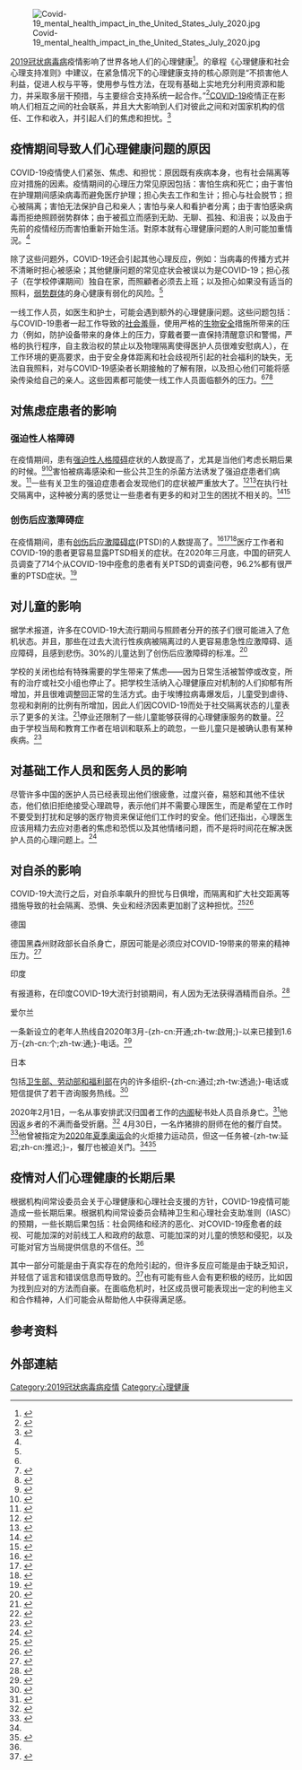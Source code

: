 {{NoteTA
|G1=Medicine
}}
{{2019冠狀病毒病疫情邊欄}}
[[File:Covid-19_mental_health_impact_in_the_United_States_July_2020.jpg|thumb]]

[[2019冠状病毒病|2019冠状病毒病]]疫情影响了世界各地人们的心理健康<ref>{{Cite web|title=Coronavirus Disease 2019 (COVID-19)|url=https://www.cdc.gov/coronavirus/2019-ncov/daily-life-coping/managing-stress-anxiety.html|date=2020-02-11|last=CDC|language=en-us|website=Centers for Disease Control and Prevention|access-date=2020-05-17|archive-date=2020-05-14|archive-url=https://web.archive.org/web/20200514211152/https://www.cdc.gov/coronavirus/2019-ncov/daily-life-coping/managing-stress-anxiety.html|dead-url=no}}</ref>。{{link-en|联合国机构间常设委员会|Inter-Agency Standing Committee}}的章程《心理健康和社会心理支持准则》中建议，在紧急情况下的心理健康支持的核心原则是“不损害他人利益，促进人权与平等，使用参与性方法，在现有基础上实地充分利用资源和能力，并采取多层干预措，与主要综合支持系统一起合作。”<ref name="iascg">{{cite web|title=Inter-Agency Standing Committee Guidelines on Mental Health and Psychosocial support|url=https://www.mhinnovation.net/sites/default/files/downloads/resource/IASC%20Interim%20Briefing%20Note%20on%20COVID-19%20Outbreak%20Readiness%20and%20Response%20Operations%20-%20MHPSS.pdf|accessdate=2020-03-28|publisher=MH Innovation|archive-url=https://web.archive.org/web/20200331002938/https://www.mhinnovation.net/sites/default/files/downloads/resource/IASC%20Interim%20Briefing%20Note%20on%20COVID-19%20Outbreak%20Readiness%20and%20Response%20Operations%20-%20MHPSS.pdf|archive-date=2020-03-31|dead-url=no}}</ref>[[2019冠状病毒病|COVID-19]]疫情正在影响人们相互之间的社会联系，并且大大影响到人们对彼此之间和对国家机构的信任、工作和收入，并引起人们的焦虑和担忧。<ref>{{Cite web|title=OECD|url=https://read.oecd-ilibrary.org/view/?ref=126_126985-nv145m3l96&title=COVID-19-Protecting-people-and-societies|website=read.oecd-ilibrary.org|access-date=2020-05-07|archive-date=2020-05-15|archive-url=https://web.archive.org/web/20200515004650/https://read.oecd-ilibrary.org/view/?ref=126_126985-nv145m3l96&title=COVID-19-Protecting-people-and-societies|dead-url=yes}}</ref>

== 疫情期间导致人们心理健康问题的原因 ==

COVID-19疫情使人们紧张、焦虑、和担忧：原因既有疾病本身，也有社会隔离等应对措施的因素。疫情期间的心理压力常见原因包括：害怕生病和死亡；由于害怕在护理期间感染病毒而避免医疗护理；担心失去工作和生计；担心与社会脱节；担心被隔离；害怕无法保护自己和亲人；害怕与亲人和看护者分离；由于害怕感染病毒而拒绝照顾弱势群体；由于被孤立而感到无助、无聊、孤独、和沮丧；以及由于先前的疫情经历而害怕重新开始生活。對原本就有心理健康问题的人則可能加重情況。<ref name="iascg" />

除了这些问题外，COVID-19还会引起其他心理反应，例如：当病毒的传播方式并不清晰时担心被感染；其他健康问题的常见症状会被误以为是COVID-19；担心孩子（在学校停课期间）独自在家，而照顧者必须去上班；以及担心如果没有适当的照料，[[弱势群体|弱势群体]]的身心健康有弱化的风险。<ref name="iascg" />

一线工作人员，如医生和护士，可能会遇到额外的心理健康问题。这些问题包括：与COVID-19患者一起工作导致的[[社會羞辱|社会羞辱]]，使用严格的[[生物安全|生物安全]]措施所带来的压力（例如，防护设备带来的身体上的压力，穿戴者要一直保持清醒意识和警惕，严格的执行程序，自主救治权的禁止以及物理隔离使得医护人员很难安慰病人），在工作环境的更高要求，由于安全身体距离和社会歧视所引起的社会福利的缺失，无法自我照料，对与COVID-19感染者长期接触的了解有限，以及担心他们可能将感染传染给自己的亲人。这些因素都可能使一线工作人员面临额外的压力。<ref name="iascg" /><ref>{{cite web|title=ICN COVID-19 Update: New guidance on mental health and psychosocial support will help to alleviate effects of stress on hard-pressed staff|url=https://www.icn.ch/news/icn-covid-19-update-new-guidance-mental-health-and-psychosocial-support-will-help-alleviate|accessdate=2020-03-28|language=en|website=ICN - International Council of Nurses|archive-url=https://web.archive.org/web/20200328121114/https://www.icn.ch/news/icn-covid-19-update-new-guidance-mental-health-and-psychosocial-support-will-help-alleviate|archive-date=2020-03-28|dead-url=no}}</ref><ref>{{cite news|title=Emergency Responders: Tips for taking care of yourself|url=https://emergency.cdc.gov/coping/responders.asp|work=emergency.cdc.gov|date=2020-01-10|language=en-us|access-date=2020-03-28|archive-url=https://web.archive.org/web/20200327193757/https://www.emergency.cdc.gov/coping/responders.asp|archive-date=2020-03-27|dead-url=no}}</ref>

== 对焦虑症患者的影响 ==

===强迫性人格障碍===

在疫情期间，患有[[强迫型人格障碍|强迫性人格障碍]]症状的人数提高了，尤其是当他们考虑长期后果的时候。<ref>{{cite web|title=For Those With O.C.D., a Threat That Is Both Heightened and Familiar|url=https://www.nytimes.com/2020/04/03/style/ocd-coronavirus-challenges.html|accessdate=2020-04-27|author=Katherine Rosman|date=2020-04-03|work=[[The_New_York_Times|The New York Times]]|archive-date=2020-04-29|archive-url=https://web.archive.org/web/20200429070818/https://www.nytimes.com/2020/04/03/style/ocd-coronavirus-challenges.html|dead-url=no}}</ref><ref>{{cite journal|title=How to manage obsessive-compulsive disorder (OCD) under COVID-19: A clinician's guide from the International College of Obsessive Compulsive Spectrum Disorders (ICOCS) and the Obsessive-Compulsive Research Network (OCRN) of the European College of Neuropsychopharmacology|first1=N. A.|last2=Van Ameringen|first2=M.|date=2020-04-12|journal=Comprehensive Psychiatry|doi=10.1016/j.comppsych.2020.152174|volume=100|page=152174|pmc=7152877|pmid=32388123|last3=Drummond|first3=L.|last4=Hollander|first4=E.|last5=Stein|first5=D. J.|last6=Geller|first6=D.|last7=Walitza|first7=S.|last8=Pallanti|first8=S.|last9=Pellegrini|first9=L.|display-authors=etal|first20=N.|last20=Sireau|last21=Carmi|last22=Adam|first21=L.|first24=B.|first22=D.|last23=Nicolini|first23=H.|last24=Dell'Osso|last19=Veltman|last1=Fineberg|first19=D. J.|first15=L. F.|first18=C.|first13=P.|last10=Zohar|first10=J.|last11=Rodriguez|first11=C. I.|last12=Menchon|last13=Morgado|last14=Mpavaenda|last18=Lochner|first14=D.|last15=Fontenelle|last16=Feusner|first16=J. D.|last17=Grassi|first17=G.|first12=J. M.}}</ref>害怕被病毒感染和一些公共卫生的杀菌方法诱发了强迫症患者们病发。<ref>{{cite web|title=COVID-19 proving extra challenging for people with OCD and other mental health conditions|url=https://lacrossetribune.com/news/local/covid-19-proving-extra-challenging-for-people-with-ocd-and-other-mental-health-conditions/article_43aabf97-1bd3-5618-b50f-9b7259a58be8.html|accessdate=2020-04-27|author=Pyrek, Emily|date=2020-04-15|work=La Crosse Tribune|archive-date=2020-05-01|archive-url=https://web.archive.org/web/20200501094750/https://lacrossetribune.com/news/local/covid-19-proving-extra-challenging-for-people-with-ocd-and-other-mental-health-conditions/article_43aabf97-1bd3-5618-b50f-9b7259a58be8.html|dead-url=no}}</ref>一些有关卫生的强迫症患者会发现他们的症状被严重放大了。<ref>{{cite web|title=Battling anxiety in the age of COVID-19|url=https://au.news.yahoo.com/battling-anxiety-age-covid-19-051229640--spt.html|accessdate=2020-04-27|author=Moore, Georgie|date=2020-04-22|work=Australian Associated Press|archive-date=2020-05-11|archive-url=https://web.archive.org/web/20200511083511/https://au.news.yahoo.com/battling-anxiety-age-covid-19-051229640--spt.html|dead-url=no}}</ref><ref>{{cite web|title='COVID-19 Is Giving Everyone A Small Glimpse Of What It's Like To Live With OCD'|url=https://www.womenshealthmag.com/health/a31900754/coronavirus-ocd-essay/|accessdate=2020-04-27|author=Sparrow, Wendy|date=2020-03-24|work=[[Women's_Health_(magazine)|Women's Health]]|archive-date=2020-04-06|archive-url=https://web.archive.org/web/20200406202203/https://www.womenshealthmag.com/health/a31900754/coronavirus-ocd-essay/|dead-url=no}}</ref>在执行社交隔离中，这种被分离的感觉让一些患者有更多的和对卫生的困扰不相关的{{link-en|侵入性思考|Intrusive thought}}。<ref>{{cite web|title=Are we coping with social distancing? Psychologists are watching warily|url=https://www.nationalgeographic.com/history/2020/04/psychologists-watching-coronavirus-social-distancing-coping/#close|accessdate=2020-04-27|author=Welch, Craig|date=2020-04-15|work=[[National_Geographic|National Geographic]]|archive-date=2020-04-23|archive-url=https://web.archive.org/web/20200423024755/https://www.nationalgeographic.com/history/2020/04/psychologists-watching-coronavirus-social-distancing-coping/#close|dead-url=no}}</ref><ref>{{cite web|title=A Pandemic Is Hell For Everyone, But Especially For Those With OCD|url=https://www.huffpost.com/entry/coronavirus-pandemic-ocd-anxiety_l_5e84b7f4c5b65dd0c5d7ea7e|accessdate=2020-04-27|author=Zakarin, Jordan|date=2020-04-02|work=[[The_Huffington_Post|The Huffington Post]]|archive-date=2020-05-11|archive-url=https://web.archive.org/web/20200511022944/https://www.huffpost.com/entry/coronavirus-pandemic-ocd-anxiety_l_5e84b7f4c5b65dd0c5d7ea7e|dead-url=no}}</ref>

===创伤后应激障碍症===

在疫情期间，患有[[創傷後壓力症候群|创伤后应激障碍症]](PTSD)的人数提高了。<ref>{{cite web|title=COVID-19: Social distancing may affect one's mental health, experts say|url=https://www.daytondailynews.com/news/local/covid-social-distancing-may-affect-one-mental-health-experts-say/n3mH08cI8FaoOFm5fMjJ9O/|accessdate=2020-04-27|author=Turay Jr., Ismail|date=2020-03-28|work=Dayton Daily News|archive-date=2020-03-31|archive-url=https://web.archive.org/web/20200331050923/https://www.daytondailynews.com/news/local/covid-social-distancing-may-affect-one-mental-health-experts-say/n3mH08cI8FaoOFm5fMjJ9O/|dead-url=no}}</ref><ref>{{cite web|title=Bracing for an Epidemic of PTSD Among COVID-19 Workers|url=https://www.psychologytoday.com/us/blog/the-aftermath-trauma/202004/bracing-epidemic-ptsd-among-covid-19-workers|accessdate=2020-04-27|author=Jain MD, Shaili|date=2020-04-13|work=Psychology Today}}</ref><ref>{{cite web|title=UPMC psychologist discusses mental health impact of COVID-19 on patients with PTSD, trauma|url=https://wjactv.com/news/local/upmc-psychologist-discusses-mental-health-impact-of-covid-19-on-patients-with-ptsd-trauma|accessdate=2020-04-27|date=2020-04-25|work=WJAC 6|archive-date=2020-05-14|archive-url=https://web.archive.org/web/20200514224151/https://wjactv.com/news/local/upmc-psychologist-discusses-mental-health-impact-of-covid-19-on-patients-with-ptsd-trauma|dead-url=no}}</ref>医疗工作者和COVID-19的患者更容易显露PTSD相关的症状。在2020年三月底，中国的研究人员调查了714个从COVID-19中痊愈的患者有关PTSD的调查问卷，96.2%都有很严重的PTSD症状。<ref>{{cite web|title=Are COVID-19 Patients at Risk for PTSD?|url=https://www.psychologytoday.com/us/blog/hope-resilience/202004/are-covid-19-patients-risk-ptsd|accessdate=2020-04-27|author=Aten Ph.D., Jamie D.|date=2020-04-04|work=Psychology Today}}</ref>

== 对儿童的影响 ==
据学术报道，许多在COVID-19大流行期间与照顾者分开的孩子们很可能进入了危机状态。并且，那些在过去大流行性疾病被隔离过的人更容易患急性应激障碍、适应障碍，且感到悲伤。30%的儿童达到了创伤后应激障碍的标准。<ref>{{Cite journal|title=Mental health considerations for children quarantined because of COVID-19|url=https://www.thelancet.com/journals/lanchi/article/PIIS2352-4642(20)30096-1/abstract|first1=Jia Jia|last2=Bao|first2=Yanping|date=2020-05-01|journal=The Lancet Child & Adolescent Health|issue=5|doi=10.1016/S2352-4642(20)30096-1|volume=4|pages=347–349|language=en|issn=2352-4642|pmc=7118598|pmid=32224303|last3=Huang|first3=Xiaolin|last4=Shi|first4=Jie|last5=Lu|first5=Lin|last1=Liu|23=|access-date=2020-08-04|archive-date=2020-06-03|archive-url=https://web.archive.org/web/20200603144225/https://www.thelancet.com/journals/lanchi/article/PIIS2352-4642(20)30096-1/fulltext|dead-url=no}}</ref>

学校的关闭也给有特殊需要的学生带来了焦虑——因为日常生活被暂停或改变，所有的治疗或社交小组也停止了。把学校生活纳入心理健康应对机制的人们抑郁有所增加，并且很难调整回正常的生活方式。由于埃博拉病毒爆发后，儿童受到虐待、忽视和剥削的比例有所增加，因此人们因COVID-19而处于社交隔离状态的儿童表示了更多的关注。<ref>{{Cite journal|title=Mental health effects of school closures during COVID-19|last=Lee|first=Joyce|date=2020-04-14|journal=The Lancet. Child & Adolescent Health|issue=6|doi=10.1016/S2352-4642(20)30109-7|volume=4|page=421|issn=2352-4642|pmc=7156240|pmid=32302537}}</ref>停业还限制了一些儿童能够获得的心理健康服务的数量。<ref name=":2">{{Cite journal|title=Coronavirus Disease 2019 (COVID-19) and Mental Health for Children and Adolescents|url=https://jamanetwork.com/journals/jamapediatrics/fullarticle/2764730|first1=Ezra|last2=Wen|first2=Hefei|date=2020-04-14|journal=JAMA Pediatrics|doi=10.1001/jamapediatrics.2020.1456|language=en|pmid=32286618|last3=Miller|first3=Benjamin F.|last1=Golberstein|14=|access-date=2020-08-04|archive-date=2020-06-09|archive-url=https://web.archive.org/web/20200609175901/https://jamanetwork.com/journals/jamapediatrics/fullarticle/2764730|dead-url=no}}</ref>
由于学校当局和教育工作者在培训和联系上的疏忽，一些儿童只是被确认患有某种疾病。<ref>{{Cite journal|title=Compliance and Psychological Impact of Quarantine in Children and Adolescents due to Covid-19 Pandemic|url=https://doi.org/10.1007/s12098-020-03347-3|last=Saurabh|first=Kumar|last2=Ranjan|first2=Shilpi|date=2020-07-01|journal=The Indian Journal of Pediatrics|issue=7|doi=10.1007/s12098-020-03347-3|volume=87|pages=532–536|language=en|issn=0973-7693|pmc=PMC7257353|pmid=32472347}}</ref>

== 对基础工作人员和医务人员的影响 ==

尽管许多中国的医护人员已经表现出他们很疲惫，过度兴奋，易怒和其他不佳状态，他们依旧拒绝接受心理疏导，表示他们并不需要心理医生，而是希望在工作时不要受到打扰和足够的医疗物资来保证他们工作时的安全。他们还指出，心理医生应该用精力去应对患者的焦虑和恐慌以及其他情绪问题，而不是将时间花在解决医护人员的心理问题上。<ref name=":1">{{Cite journal|title=Mental health care for medical staff in China during the COVID-19 outbreak|url=https://www.thelancet.com/journals/lanpsy/article/PIIS2215-0366(20)30078-X/abstract|last=Chen|first=Qiongni|last2=Liang|first2=Mining|date=2020-04-01|journal=The Lancet Psychiatry|issue=4|doi=10.1016/S2215-0366(20)30078-X|volume=7|pages=e15–e16|language=en|issn=2215-0366|pmid=32085839|last3=Li|first3=Yamin|last4=Guo|first4=Jincai|last5=Fei|first5=Dongxue|last6=Wang|first6=Ling|last7=He|first7=Li|last8=Sheng|first8=Caihua|last9=Cai|first9=Yiwen|first11=Jianjian|last11=Wang|first10=Xiaojuan|last10=Li|access-date=2020-08-04|archive-date=2020-06-02|archive-url=https://web.archive.org/web/20200602095056/https://www.thelancet.com/journals/lanpsy/article/PIIS2215-0366(20)30078-X/fulltext/|dead-url=no}}</ref>

== 对自杀的影响 ==
COVID-19大流行之后，对自杀率飙升的担忧与日俱增，而隔离和扩大社交距离等措施导致的社会隔离、恐惧、失业和经济因素更加剧了这种担忧。<ref>{{cite journal|title=Suicide risk and prevention during the COVID-19 pandemic|author=Gunnell, David|url=https://www.thelancet.com/journals/lanpsy/article/PIIS2215-0366(20)30171-1/fulltext|date=2020-04-21|accessdate=2020-04-27|issue=6|doi=10.1016/S2215-0366(20)30171-1|volume=7|pages=468–471|pmc=7173821|pmid=32330430|display-authors=et al.|work=The Lancet|archive-date=2020-05-14|archive-url=https://web.archive.org/web/20200514224203/https://www.thelancet.com/journals/lanpsy/article/PIIS2215-0366(20)30171-1/fulltext|dead-url=no}}</ref><ref>{{cite web|title=Warning Covid-19 could lead to spike in suicide rates|url=https://www.irishexaminer.com/breakingnews/ireland/warning-covid-19-could-lead-to-spike-in-suicide-rates-995502.html|accessdate=2020-04-27|author=Baker, Noel|date=2020-04-22|work=Irish Examiner|archive-date=2020-04-30|archive-url=https://web.archive.org/web/20200430151514/https://www.irishexaminer.com/breakingnews/ireland/warning-covid-19-could-lead-to-spike-in-suicide-rates-995502.html|dead-url=no}}</ref>

;德国

德国黑森州财政部长自杀身亡，原因可能是必须应对COVID-19带来的{{link-en|经济后果|Financial market impact of the COVID-19 pandemic}}带来的精神压力。<ref>{{cite news|title=German state finance minister Thomas Schäfer found dead|url=https://www.dw.com/en/german-state-finance-minister-thomas-sch%C3%A4fer-found-dead/a-52948976|access-date=2020-03-29|archive-url=https://web.archive.org/web/20200329144613/https://www.dw.com/en/german-state-finance-minister-thomas-sch%C3%A4fer-found-dead/a-52948976|archive-date=2020-03-29|dead-url=no}}</ref>

;印度

有报道称，在印度COVID-19大流行封锁期间，有人因为无法获得酒精而自杀。<ref>{{cite news|1=|title=Two tipplers in Kerala commit suicide upset at not getting liquor during COVID-19 lockdown|url=https://www.newindianexpress.com/states/kerala/2020/mar/29/two-tipplers-in-kerala-commit-suicide-upset-at-not-getting-liquor-during-covid-19-lockdown-2123056.html|work=The New Indian Express|access-date=2020-03-29|archive-url=https://web.archive.org/web/20200329150106/https://www.newindianexpress.com/states/kerala/2020/mar/29/two-tipplers-in-kerala-commit-suicide-upset-at-not-getting-liquor-during-covid-19-lockdown-2123056.html|archive-date=2020-03-29|dead-url=no}}</ref>

;爱尔兰

一条新设立的老年人热线自2020年3月-{zh-cn:开通;zh-tw:啟用;}-以来已接到1.6万-{zh-cn:个;zh-tw:通;}-电话。<ref>{{cite web|title='Cocooning' and mental health: Over 16,000 calls to Alone support line|url=https://www.irishtimes.com/news/ireland/irish-news/cocooning-and-mental-health-over-16-000-calls-to-alone-support-line-1.4239436|accessdate=2020-04-27|author=Hilliard, Mark|date=2020-04-27|work=The Irish Times|archive-date=2020-05-14|archive-url=https://web.archive.org/web/20200514233241/https://www.irishtimes.com/news/ireland/irish-news/cocooning-and-mental-health-over-16-000-calls-to-alone-support-line-1.4239436|dead-url=no}}</ref>

;日本

包括[[厚生勞動省|卫生部、劳动部和福利部]]在内的许多组织-{zh-cn:通过;zh-tw:透過;}-电话或短信提供了若干咨询服务热线。<ref>{{Cite web|title=新型コロナウイルス感染症対策（こころのケア）｜こころの耳：働く人のメンタルヘルス・ポータルサイト|url=https://kokoro.mhlw.go.jp/etc/coronavirus_info/|website=kokoro.mhlw.go.jp|access-date=2020-05-03|archive-date=2020-05-10|archive-url=https://web.archive.org/web/20200510161238/https://kokoro.mhlw.go.jp/etc/coronavirus_info/|dead-url=no}}</ref>

2020年2月1日，一名从事安排武汉归国者工作的[[内阁|内阁]]秘书处人员自杀身亡。<ref>{{Cite news|title=神戸新聞NEXT｜全国海外｜社会｜内閣官房職員、飛び降り自殺か|language=ja|url=https://www.kobe-np.co.jp/news/zenkoku/compact/202002/0013081493.shtml|access-date=2020-05-03|archive-date=2020-04-19|archive-url=https://web.archive.org/web/20200419171725/https://www.kobe-np.co.jp/news/zenkoku/compact/202002/0013081493.shtml|dead-url=no}}</ref>他因返乡者的不满而备受折磨。<ref>{{Cite web|title=新型コロナ、自殺した職員らに帰国者から寄せられた苛烈怒号：イザ！|url=https://www.iza.ne.jp/kiji/world/news/200207/wor20020710480006-n1.html|date=2020-02-07|last=INC|first=SANKEI DIGITAL|language=ja|website=イザ！|access-date=2020-05-03|archive-date=2020-03-13|archive-url=https://web.archive.org/web/20200313062435/https://www.iza.ne.jp/kiji/world/news/200207/wor20020710480006-n1.html|dead-url=no}}</ref> 4月30日，一名炸猪排的厨师在他的餐厅自焚。<ref name=":0">{{Cite web|title=聖火当選の歓喜、コロナで一転 絶望の店主、火災で死亡：朝日新聞デジタル|url=https://www.asahi.com/articles/ASN526X53N52UTIL016.html|language=ja|website=朝日新聞デジタル|access-date=2020-05-03|archive-date=2020-05-12|archive-url=https://web.archive.org/web/20200512185810/https://www.asahi.com/articles/ASN526X53N52UTIL016.html|dead-url=no}}</ref>他曾被指定为[[2020年夏季奥运会|2020年夏季奥运会]]的火炬接力运动员，但这一任务被-{zh-tw:延宕;zh-cn:推迟;}-，餐厅也被迫关门。<ref name=":0" /><ref>{{Cite web|title=聖火ランナーのとんかつ店主、火災で死亡 生前は延期や新型コロナ影響を悲観|url=https://mainichi.jp/articles/20200502/k00/00m/040/003000c|language=ja|website=毎日新聞|access-date=2020-05-03|archive-date=2020-05-10|archive-url=https://web.archive.org/web/20200510013839/https://mainichi.jp/articles/20200502/k00/00m/040/003000c|dead-url=no}}</ref>

== 疫情对人们心理健康的长期后果 ==


根据机构间常设委员会关于心理健康和心理社会支援的方针，COVID-19疫情可能造成一些长期后果。根据机构间常设委员会精神卫生和心理社会支助准则（IASC）的预期，一些长期后果包括：社会网络和经济的恶化、对COVID-19痊愈者的歧视、可能加深的对前线工人和政府的敌意、可能加深的对儿童的愤怒和侵犯，以及可能对官方当局提供信息的不信任。<ref name="iascg" />

其中一部分可能是由于真实存在的危险引起的，但许多反应可能是由于缺乏知识，并轻信了谣言和错误信息而导致的。<ref>{{Cite web|title=The Bottomless Pit: Social Distancing, COVID-19 & The Bubonic Plague|url=https://sandbox.watch/social-distancing-covid-19-the-bubonic-plague/|date=2020-05-08|last=Tyler|first=Wat|language=en-US|website=Sandbox Watch|access-date=2020-05-10|archive-date=2020-06-29|archive-url=https://web.archive.org/web/20200629164611/https://sandbox.watch/social-distancing-covid-19-the-bubonic-plague/|dead-url=no}}</ref>也有可能有些人会有更积极的经历，比如因为找到应对的方法而自豪。在面临危机时，社区成员很可能表现出一定的利他主义和合作精神，人们可能会从帮助他人中获得满足感。

== 参考资料 ==
{{Reflist|30em}}
== 外部連結 ==
{{COVID-19}}

[[Category:2019冠狀病毒病疫情|Category:2019冠狀病毒病疫情]]
[[Category:心理健康|Category:心理健康]]